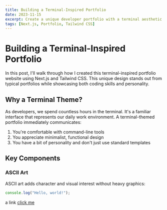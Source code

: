 ```yaml
---
title: Building a Terminal-Inspired Portfolio
date: 2023-11-15
excerpt: Create a unique developer portfolio with a terminal aesthetic using Next.js and Tailwind CSS.
tags: [Next.js, Portfolio, Tailwind CSS]
---
```


# Building a Terminal-Inspired Portfolio

In this post, I'll walk through how I created this terminal-inspired portfolio website using Next.js and Tailwind CSS. This unique design stands out from typical portfolios while showcasing both coding skills and personality.

## Why a Terminal Theme?

As developers, we spend countless hours in the terminal. It's a familiar interface that represents our daily work environment. A terminal-themed portfolio immediately communicates:

1. You're comfortable with command-line tools
2. You appreciate minimalist, functional design
3. You have a bit of personality and don't just use standard templates

## Key Components

### ASCII Art

ASCII art adds character and visual interest without heavy graphics:

```typescript
console.log("Hello, world!");
```
a link
[click me](/blog)
